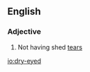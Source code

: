 ==English==

===Adjective===
{{en-adj|pos=[[dry]]-[[eyed]]|-}}

# Not having shed [[tear]]s

[[io:dry-eyed]]